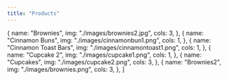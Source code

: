 ```yaml
---
title: "Products"
---
```


  {
    name: "Brownies",
    img: "./images/brownies2.jpg",
    cols: 3,
  },
  {
    name: "Cinnamon Buns",
    img: "./images/cinnamonbun1.png",
    cols: 1,
  },
  {
    name: "Cinnamon Toast Bars",
    img: "./images/cinnamontoast1.png",
    cols: 1,
  },
  {
    name: "Cupcake 2",
    img: "./images/cupcake1.png",
    cols: 1,
  },
  {
    name: "Cupcakes",
    img: "./images/cupcake2.png",
    cols: 3,
  },
  {
    name: "Brownies2",
    img: "./images/brownies.png",
    cols: 3,
  },
]

